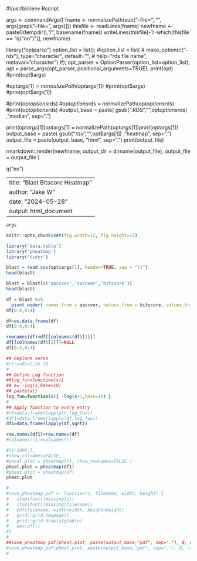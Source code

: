 #!/usr/bin/env Rscript

args <- commandArgs()
fname <- normalizePath(sub("--file=", "", args[grepl("--file=", args)]))
thisfile <- readLines(fname)
newfname <- paste0(tempdir(), "/", basename(fname))
writeLines(thisfile[-1:-which(thisfile == "q(\"no\")")], newfname)


library("optparse")
option_list = list();
#option_list = list(
#	make_option(c("--rds"), type="character", default="", 
#		help="rds file name", metavar="character")
#); 
opt_parser = OptionParser(option_list=option_list);
opt = parse_args(opt_parser, positional_arguments=TRUE);
print(opt)
#print(opt$args)

#opt$args[1] = normalizePath(opt$args[1])
#print(opt$args)
#print(opt$args[1])

#print(opt$options$rds)
#opt$options$rds = normalizePath(opt$options$rds)
#print(opt$options$rds)
#output_base = paste( gsub(".RDS","",opt$options$rds) , "median", sep=".")

print(opt$args[1])
opt$args[1] = normalizePath(opt$args[1])
print(opt$args[1])
output_base = paste( gsub(".tsv","",opt$args[1]) , "heatmap", sep=".")
output_file = paste(output_base, "html", sep=".")
print(output_file)

rmarkdown::render(newfname, output_dir = dirname(output_file), output_file = output_file )

q("no")




---
title: "Blast Bitscore Heatmap"
author: "Jake W"
date: "2024-05-28"
output: html_document
---


```r
args
```


```r
knitr::opts_chunk$set(fig.width=12, fig.height=15) 
```

```r
library('data.table')
library('pheatmap')
library('tidyr')
```




```r
blast = read.csv(opt$args[1], header=TRUE, sep = "\t")
head(blast)
```

```r
blast = blast[c('qaccver','saccver','bitscore')]
head(blast)
```

```r
df = blast %>%
  pivot_wider( names_from = qaccver, values_from = bitscore, values_fn = max, values_fill = 0)
df[0:4,0:4]
```

```r
df=as.data.frame(df)
df[0:4,0:4]
```

```r
rownames(df)=df[[colnames(df)[1]]]
df[[colnames(df)[1]]]=NULL
df[0:4,0:4]
```


```r
## Replace zeros
#r[r==0]=2.2e-16
#
## Define Log function 
##log_fun=function(x){ 
## a= -log(x,base=10)
## paste(a)}
log_fun=function(x){ -log(x+1,base=10) }
#
## Apply function to every entry
#r1=data.frame(lapply(r,log_fun)) 
#df1=data.frame(lapply(df,log_fun)) 
df1=data.frame(lapply(df,sqrt)) 
```



```r
row.names(df1)=row.names(df)
#colnames(r1)=colnames(r)
```


```r

#[1:1000,],
#show_colnames=FALSE,
#pheat.plot = pheatmap(r1, show_rownames=FALSE )
pheat.plot = pheatmap(df1)
#pheat.plot = pheatmap(df)
pheat.plot
```


```r
#
#save_pheatmap_pdf <- function(z, filename, width, height) {
#	stopifnot(!missing(z))
#	stopifnot(!missing(filename))
#	pdf(filename, width=width, height=height)
#	grid::grid.newpage()
#	grid::grid.draw(z$gtable)
#	dev.off()
#}
#
##save_pheatmap_pdf(pheat.plot, paste(output_base,"pdf", sep="."), 8, nrow(r)/10+3)
#save_pheatmap_pdf(pheat.plot, paste(output_base,"pdf", sep="."), 8, nrow(r)/9)
#
```



